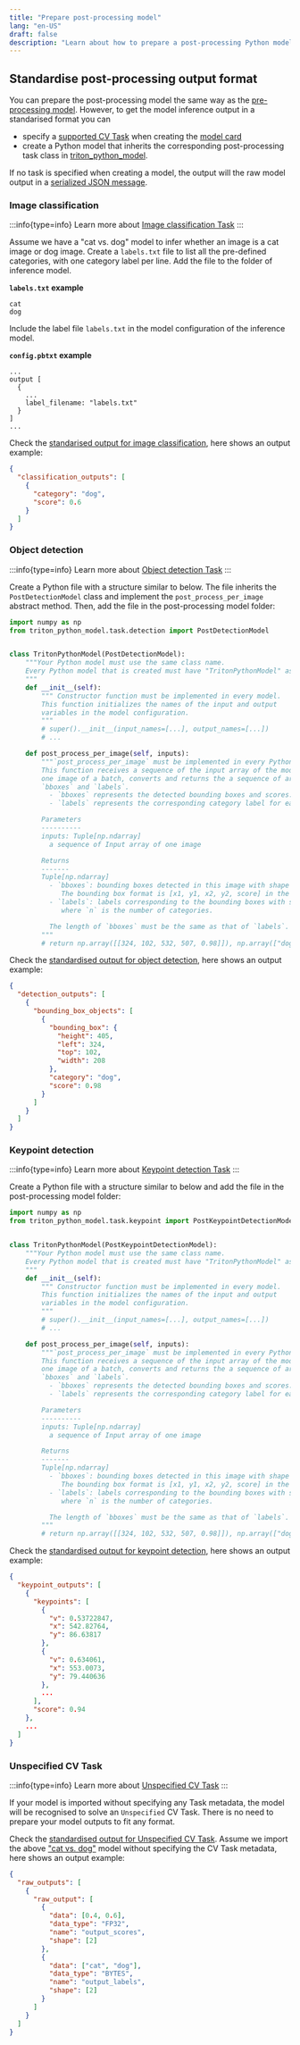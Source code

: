 ```yaml
---
title: "Prepare post-processing model"
lang: "en-US"
draft: false
description: "Learn about how to prepare a post-processing Python model for the open-source visual data ETL tool VDP https://github.com/instill-ai/vdp"
---
```


## Standardise post-processing output format

You can prepare the post-processing model the same way as the [pre-processing model](pre-processing). However, to get the model inference output in a standarised format you can

- specify a [supported CV Task](/docs/core-concepts/cv-task) when creating the [model card](model-card)
- create a Python model that inherits the corresponding post-processing task class in [triton_python_model](https://github.com/instill-ai/triton-python-model).

If no task is specified when creating a model, the output will the raw model output in a [serialized JSON message](/docs/core-concepts/cv-task#how-to-standardise).

### Image classification

:::info{type=info}
Learn more about [Image classification Task](/docs/core-concepts/cv-task#image-classification)
:::

Assume we have a "cat vs. dog" model to infer whether an image is a cat image or dog image. Create a `labels.txt` file to list all the pre-defined categories, with one category label per line. Add the file to the folder of inference model.

**`labels.txt` example**

```
cat
dog
```

Include the label file `labels.txt` in the model configuration of the inference model.

**`config.pbtxt` example**

```
...
output [
  {
    ...
    label_filename: "labels.txt"
  }
]
...
```

Check the [standarised output for image classification](/docs/core-concepts/cv-task#image-classification), here shows an output example:

```json
{
  "classification_outputs": [
    {
      "category": "dog",
      "score": 0.6
    }
  ]
}
```

### Object detection

:::info{type=info}
Learn more about [Object detection Task](/docs/core-concepts/cv-task#object-detection)
:::

Create a Python file with a structure similar to below. The file inherits the `PostDetectionModel` class and implement the `post_process_per_image` abstract method.
Then, add the file in the post-processing model folder:

```python model.py
import numpy as np
from triton_python_model.task.detection import PostDetectionModel


class TritonPythonModel(PostDetectionModel):
    """Your Python model must use the same class name.
    Every Python model that is created must have "TritonPythonModel" as the class name.
    """
    def __init__(self):
        """ Constructor function must be implemented in every model.
        This function initializes the names of the input and output
        variables in the model configuration.
        """
        # super().__init__(input_names=[...], output_names=[...])
        # ...

    def post_process_per_image(self, inputs):
        """`post_process_per_image` must be implemented in every Python model.
        This function receives a sequence of the input array of the model for
        one image of a batch, converts and returns the a sequence of array
        `bboxes` and `labels`.
          - `bboxes` represents the detected bounding boxes and scores.
          - `labels` represents the corresponding category label for each bounding box.

        Parameters
        ----------
        inputs: Tuple[np.ndarray]
          a sequence of Input array of one image

        Returns
        -------
        Tuple[np.ndarray]
          - `bboxes`: bounding boxes detected in this image with shape (n,5) or (0,).
             The bounding box format is [x1, y1, x2, y2, score] in the image.
          - `labels`: labels corresponding to the bounding boxes with shape (n,) or (0,),
             where `n` is the number of categories.

          The length of `bboxes` must be the same as that of `labels`.
        """
        # return np.array([[324, 102, 532, 507, 0.98]]), np.array(["dog"]) # Dummy detection example

```

Check the [standardised output for object detection](/docs/core-concepts/cv-task#object-detection), here shows an output example:

```json
{
  "detection_outputs": [
    {
      "bounding_box_objects": [
        {
          "bounding_box": {
            "height": 405,
            "left": 324,
            "top": 102,
            "width": 208
          },
          "category": "dog",
          "score": 0.98
        }
      ]
    }
  ]
}
```

### Keypoint detection

:::info{type=info}
Learn more about [Keypoint detection Task](/docs/core-concepts/cv-task#keypoint-detection)
:::

Create a Python file with a structure similar to below and add the file in the post-processing model folder:

```python model.py
import numpy as np
from triton_python_model.task.keypoint import PostKeypointDetectionModel


class TritonPythonModel(PostKeypointDetectionModel):
    """Your Python model must use the same class name.
    Every Python model that is created must have "TritonPythonModel" as the class name.
    """
    def __init__(self):
        """ Constructor function must be implemented in every model.
        This function initializes the names of the input and output
        variables in the model configuration.
        """
        # super().__init__(input_names=[...], output_names=[...])
        # ...

    def post_process_per_image(self, inputs):
        """`post_process_per_image` must be implemented in every Python model.
        This function receives a sequence of the input array of the model for
        one image of a batch, converts and returns the a sequence of array
        `bboxes` and `labels`.
          - `bboxes` represents the detected bounding boxes and scores.
          - `labels` represents the corresponding category label for each bounding box.

        Parameters
        ----------
        inputs: Tuple[np.ndarray]
          a sequence of Input array of one image

        Returns
        -------
        Tuple[np.ndarray]
          - `bboxes`: bounding boxes detected in this image with shape (n,5) or (0,).
             The bounding box format is [x1, y1, x2, y2, score] in the image.
          - `labels`: labels corresponding to the bounding boxes with shape (n,) or (0,),
             where `n` is the number of categories.

          The length of `bboxes` must be the same as that of `labels`.
        """
        # return np.array([[324, 102, 532, 507, 0.98]]), np.array(["dog"]) # Dummy detection example

```

Check the [standardised output for keypoint detection](/docs/core-concepts/cv-task#keypoint-detection), here shows an output example:

```json
{
  "keypoint_outputs": [
    {
      "keypoints": [
        {
          "v": 0.53722847,
          "x": 542.82764,
          "y": 86.63817
        },
        {
          "v": 0.634061,
          "x": 553.0073,
          "y": 79.440636
        },
        ...
      ],
      "score": 0.94
    },
    ...
  ]
}
```

### Unspecified CV Task

:::info{type=info}
Learn more about [Unspecified CV Task](/docs/core-concepts/cv-task#what-if-my-task-is-not-standardised-by-by-vdp-yet)
:::

If your model is imported without specifying any Task metadata, the model will be recognised to solve an `Unspecified` CV Task.
There is no need to prepare your model outputs to fit any format.

Check the [standardised output for Unspecified CV Task](/docs/core-concepts/cv-task#what-if-my-task-is-not-standardised-by-by-vdp-yet).
Assume we import the above ["cat vs. dog"](#image-classification) model without specifying the CV Task metadata, here shows an output example:

```json
{
  "raw_outputs": [
    {
      "raw_output": [
        {
          "data": [0.4, 0.6],
          "data_type": "FP32",
          "name": "output_scores",
          "shape": [2]
        },
        {
          "data": ["cat", "dog"],
          "data_type": "BYTES",
          "name": "output_labels",
          "shape": [2]
        }
      ]
    }
  ]
}
```
